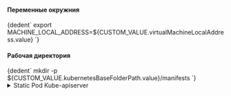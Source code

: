


<h4>Переменные окружния</h4>

<CodeBlock language="bash">
    {dedent`
      export MACHINE_LOCAL_ADDRESS=${CUSTOM_VALUE.virtualMachineLocalAddress.value}
    `}
</CodeBlock>


<h4>Рабочая директория</h4>

<CodeBlock language="bash">
    {dedent`
        mkdir -p ${CUSTOM_VALUE.kubernetesBaseFolderPath.value}/manifests
    `}
</CodeBlock>

<details className="custom-blue-block">
<summary>Static Pod Kube-apiserver</summary>

<h4>Генерация манифеста</h4>
<CodeBlock language="bash">
  {dedent`
    cat <<EOF > ${CUSTOM_VALUE.kubernetesBaseFolderPath.value}/manifests/kube-apiserver.yaml
    ---
    apiVersion: v1
    kind: Pod
    metadata:
      annotations:
        kubeadm.kubernetes.io/kube-apiserver.advertise-address.endpoint: $\{MACHINE_LOCAL_ADDRESS}:${KUBE_API_ARGS.securePort.value}
      creationTimestamp: null
      labels:
        component: kube-apiserver
        tier: control-plane
      name: kube-apiserver
      namespace: kube-system
    spec:
      containers:
      - command:
        - kube-apiserver
        - --advertise-address=$\{MACHINE_LOCAL_ADDRESS}
        - --aggregator-reject-forwarding-redirect=${KUBE_API_ARGS.aggregatorRejectForwardingRedirect.value}
        - --allow-privileged=${KUBE_API_ARGS.allowPrivileged.value}
        - --anonymous-auth=${KUBE_API_ARGS.anonymousAuth.value}
        - --api-audiences=${KUBE_API_ARGS.apiAudiences.value}
        - --apiserver-count=${KUBE_API_ARGS.apiserverCount.value}
        - --audit-log-batch-buffer-size=${KUBE_API_ARGS.auditLogBatchBufferSize.value}
        - --audit-log-batch-max-size=${KUBE_API_ARGS.auditLogBatchMaxSize.value}
        - --audit-log-batch-max-wait=${KUBE_API_ARGS.auditLogBatchMaxWait.value}
        - --audit-log-batch-throttle-burst=${KUBE_API_ARGS.auditLogBatchThrottleBurst.value}
        - --audit-log-batch-throttle-enable=${KUBE_API_ARGS.auditLogBatchThrottleEnable.value}
        - --audit-log-batch-throttle-qps=${KUBE_API_ARGS.auditLogBatchThrottleQps.value}
        - --audit-log-compress=${KUBE_API_ARGS.auditLogCompress.value}
        - --audit-log-format=${KUBE_API_ARGS.auditLogFormat.value}
        - --audit-log-maxage=${KUBE_API_ARGS.auditLogMaxage.value}
        - --audit-log-maxbackup=${KUBE_API_ARGS.auditLogMaxbackup.value}
        - --audit-log-maxsize=${KUBE_API_ARGS.auditLogMaxsize.value}
        - --audit-log-mode=${KUBE_API_ARGS.auditLogMode.value}
        - --audit-log-truncate-enabled=${KUBE_API_ARGS.auditLogTruncateEnabled.value}
        - --audit-log-truncate-max-batch-size=${KUBE_API_ARGS.auditLogTruncateMaxBatchSize.value}
        - --audit-log-truncate-max-event-size=${KUBE_API_ARGS.auditLogTruncateMaxEventSize.value}
        - --audit-log-version=${KUBE_API_ARGS.auditLogVersion.value}
        - --audit-webhook-batch-buffer-size=${KUBE_API_ARGS.auditWebhookBatchBufferSize.value}
        - --audit-webhook-batch-initial-backoff=${KUBE_API_ARGS.auditWebhookBatchInitialBackoff.value}
        - --audit-webhook-batch-max-size=${KUBE_API_ARGS.auditWebhookBatchMaxSize.value}
        - --audit-webhook-batch-max-wait=${KUBE_API_ARGS.auditWebhookBatchMaxWait.value}
        - --audit-webhook-batch-throttle-burst=${KUBE_API_ARGS.auditWebhookBatchThrottleBurst.value}
        - --audit-webhook-batch-throttle-enable=${KUBE_API_ARGS.auditWebhookBatchThrottleEnable.value}
        - --audit-webhook-batch-throttle-qps=${KUBE_API_ARGS.auditWebhookBatchThrottleQps.value}
        - --audit-webhook-initial-backoff=${KUBE_API_ARGS.auditWebhookInitialBackoff.value}
        - --audit-webhook-mode=${KUBE_API_ARGS.auditWebhookMode.value}
        - --audit-webhook-truncate-enabled=${KUBE_API_ARGS.auditWebhookTruncateEnabled.value}
        - --audit-webhook-truncate-max-batch-size=${KUBE_API_ARGS.auditWebhookTruncateMaxBatchSize.value}
        - --audit-webhook-truncate-max-event-size=${KUBE_API_ARGS.auditWebhookTruncateMaxEventSize.value}
        - --audit-webhook-version=${KUBE_API_ARGS.auditWebhookVersion.value}
        - --authentication-token-webhook-cache-ttl=${KUBE_API_ARGS.authenticationTokenWebhookCacheTtl.value}
        - --authentication-token-webhook-version=${KUBE_API_ARGS.authenticationTokenWebhookVersion.value}
        - --authorization-mode=${KUBE_API_ARGS.authorizationMode.value}
        - --authorization-webhook-cache-authorized-ttl=${KUBE_API_ARGS.authorizationWebhookCacheAuthorizedTtl.value}
        - --authorization-webhook-cache-unauthorized-ttl=${KUBE_API_ARGS.authorizationWebhookCacheUnauthorizedTtl.value}
        - --authorization-webhook-version=${KUBE_API_ARGS.authorizationWebhookVersion.value}
        - --bind-address=${KUBE_API_ARGS.bindAddress.value}
        - --cert-dir=${KUBE_API_ARGS.certDir.value}
        - --client-ca-file=${KUBE_API_ARGS.clientCaFile.value}
        - --cloud-provider=${KUBE_API_ARGS.cloudProvider.value}
        - --cloud-provider-gce-l7lb-src-cidrs=${KUBE_API_ARGS.cloudProviderGceL7lbSrcCidrs.value}
        - --cloud-provider-gce-lb-src-cidrs=${KUBE_API_ARGS.cloudProviderGceLbSrcCidrs.value}
        - --contention-profiling=${KUBE_API_ARGS.contentionProfiling.value}
        - --default-not-ready-toleration-seconds=${KUBE_API_ARGS.defaultNotReadyTolerationSeconds.value}
        - --default-unreachable-toleration-seconds=${KUBE_API_ARGS.defaultUnreachableTolerationSeconds.value}
        - --default-watch-cache-size=${KUBE_API_ARGS.defaultWatchCacheSize.value}
        - --delete-collection-workers=${KUBE_API_ARGS.deleteCollectionWorkers.value}
        - --enable-admission-plugins=${KUBE_API_ARGS.enableAdmissionPlugins.value}
        - --enable-aggregator-routing=${KUBE_API_ARGS.enableAggregatorRouting.value}
        - --enable-bootstrap-token-auth=${KUBE_API_ARGS.enableBootstrapTokenAuth.value}
        - --enable-garbage-collector=${KUBE_API_ARGS.enableGarbageCollector.value}
        - --enable-logs-handler=${KUBE_API_ARGS.enableLogsHandler.value}
        - --enable-priority-and-fairness=${KUBE_API_ARGS.enablePriorityAndFairness.value}
        - --encryption-provider-config-automatic-reload=${KUBE_API_ARGS.encryptionProviderConfigAutomaticReload.value}
        - --endpoint-reconciler-type=${KUBE_API_ARGS.endpointReconcilerType.value}
        - --etcd-cafile=${KUBE_API_ARGS.etcdCafile.value}
        - --etcd-certfile=${KUBE_API_ARGS.etcdCertfile.value}
        - --etcd-compaction-interval=${KUBE_API_ARGS.etcdCompactionInterval.value}
        - --etcd-count-metric-poll-period=${KUBE_API_ARGS.etcdCountMetricPollPeriod.value}
        - --etcd-db-metric-poll-interval=${KUBE_API_ARGS.etcdDbMetricPollInterval.value}
        - --etcd-healthcheck-timeout=${KUBE_API_ARGS.etcdHealthcheckTimeout.value}
        - --etcd-keyfile=${KUBE_API_ARGS.etcdKeyfile.value}
        - --etcd-prefix=${KUBE_API_ARGS.etcdPrefix.value}
        - --etcd-readycheck-timeout=${KUBE_API_ARGS.etcdReadycheckTimeout.value}
        - --etcd-servers=${KUBE_API_ARGS.etcdServers.value}
        - --event-ttl=${KUBE_API_ARGS.eventTtl.value}
        - --feature-gates=${KUBE_API_ARGS.featureGates.value}
        - --goaway-chance=${KUBE_API_ARGS.goawayChance.value}
        - --help=${KUBE_API_ARGS.help.value}
        - --http2-max-streams-per-connection=${KUBE_API_ARGS.http2MaxStreamsPerConnection.value}
        - --kubelet-client-certificate=${KUBE_API_ARGS.kubeletClientCertificate.value}
        - --kubelet-client-key=${KUBE_API_ARGS.kubeletClientKey.value}
        - --kubelet-port=${KUBE_API_ARGS.kubeletPort.value}
        - --kubelet-preferred-address-types=${KUBE_API_ARGS.kubeletPreferredAddressTypes.value}
        - --kubelet-read-only-port=${KUBE_API_ARGS.kubeletReadOnlyPort.value}
        - --kubelet-timeout=${KUBE_API_ARGS.kubeletTimeout.value}
        - --kubernetes-service-node-port=${KUBE_API_ARGS.kubernetesServiceNodePort.value}
        - --lease-reuse-duration-seconds=${KUBE_API_ARGS.leaseReuseDurationSeconds.value}
        - --livez-grace-period=${KUBE_API_ARGS.livezGracePeriod.value}
        - --log-flush-frequency=${KUBE_API_ARGS.logFlushFrequency.value}
        - --logging-format=${KUBE_API_ARGS.loggingFormat.value}
        - --log-json-info-buffer-size=${KUBE_API_ARGS.logJsonInfoBufferSize.value}
        - --log-json-split-stream=${KUBE_API_ARGS.logJsonSplitStream.value}
        - --log-text-info-buffer-size=${KUBE_API_ARGS.logTextInfoBufferSize.value}
        - --log-text-split-stream=${KUBE_API_ARGS.logTextSplitStream.value}
        - --max-connection-bytes-per-sec=${KUBE_API_ARGS.maxConnectionBytesPerSec.value}
        - --max-mutating-requests-inflight=${KUBE_API_ARGS.maxMutatingRequestsInflight.value}
        - --max-requests-inflight=${KUBE_API_ARGS.maxRequestsInflight.value}
        - --min-request-timeout=${KUBE_API_ARGS.minRequestTimeout.value}
        - --permit-address-sharing=${KUBE_API_ARGS.permitAddressSharing.value}
        - --permit-port-sharing=${KUBE_API_ARGS.permitPortSharing.value}
        - --profiling=${KUBE_API_ARGS.profiling.value}
        - --proxy-client-cert-file=${KUBE_API_ARGS.proxyClientCertFile.value}
        - --proxy-client-key-file=${KUBE_API_ARGS.proxyClientKeyFile.value}
        - --requestheader-allowed-names=${KUBE_API_ARGS.requestheaderAllowedNames.value}
        - --requestheader-client-ca-file=${KUBE_API_ARGS.requestheaderClientCaFile.value}
        - --requestheader-extra-headers-prefix=${KUBE_API_ARGS.requestheaderExtraHeadersPrefix.value}
        - --requestheader-group-headers=${KUBE_API_ARGS.requestheaderGroupHeaders.value}
        - --requestheader-username-headers=${KUBE_API_ARGS.requestheaderUsernameHeaders.value}
        - --request-timeout=${KUBE_API_ARGS.requestTimeout.value}
        - --runtime-config=${KUBE_API_ARGS.runtimeConfig.value}
        - --secure-port=${KUBE_API_ARGS.securePort.value}
        - --service-account-extend-token-expiration=${KUBE_API_ARGS.serviceAccountExtendTokenExpiration.value}
        - --service-account-issuer=${KUBE_API_ARGS.serviceAccountIssuer.value}
        - --service-account-key-file=${KUBE_API_ARGS.serviceAccountKeyFile.value}
        - --service-account-lookup=${KUBE_API_ARGS.serviceAccountLookup.value}
        - --service-account-max-token-expiration=${KUBE_API_ARGS.serviceAccountMaxTokenExpiration.value}
        - --service-account-signing-key-file=${KUBE_API_ARGS.serviceAccountSigningKeyFile.value}
        - --service-cluster-ip-range=${KUBE_API_ARGS.serviceClusterIpRange.value}
        - --service-node-port-range=${KUBE_API_ARGS.serviceNodePortRange.value}
        - --shutdown-delay-duration=${KUBE_API_ARGS.shutdownDelayDuration.value}
        - --shutdown-send-retry-after=${KUBE_API_ARGS.shutdownSendRetryAfter.value}
        - --shutdown-watch-termination-grace-period=${KUBE_API_ARGS.shutdownWatchTerminationGracePeriod.value}
        - --storage-backend=${KUBE_API_ARGS.storageBackend.value}
        - --storage-media-type=${KUBE_API_ARGS.storageMediaType.value}
        - --tls-cert-file=${KUBE_API_ARGS.tlsCertFile.value}
        - --tls-private-key-file=${KUBE_API_ARGS.tlsPrivateKeyFile.value}
        - --v=${KUBE_API_ARGS.v.value}
        - --version=${KUBE_API_ARGS.version.value}
        - --watch-cache=${KUBE_API_ARGS.watchCache.value}
        # ЕСЛИ НУЖНО ПОДКЛЮЧИТЬ CLOUD-CONTROLLER-MANAGER
        # ТРЕБУЕТСЯ РАСКОМЕНТИРОВАТЬ
        # ->
        # - --cloud-provider: "${KUBE_API_ARGS.cloudProvider.value}"
        # Не указывать если значение "" или undefined
        # - --cloud-config=${KUBE_API_ARGS.cloudConfig.value}
        # - --strict-transport-security-directives=${KUBE_API_ARGS.strictTransportSecurityDirectives.value}
        # - --disable-admission-plugins=${KUBE_API_ARGS.disableAdmissionPlugins.value}
        # - --disabled-metrics=${KUBE_API_ARGS.disabledMetrics.value}
        # - --egress-selector-config-file=${KUBE_API_ARGS.egressSelectorConfigFile.value}
        # - --encryption-provider-config=${KUBE_API_ARGS.encryptionProviderConfig.value}
        # - --etcd-servers-overrides=${KUBE_API_ARGS.etcdServersOverrides.value}
        # - --external-hostname=${KUBE_API_ARGS.externalHostname.value}
        # - --kubelet-certificate-authority=${KUBE_API_ARGS.kubeletCertificateAuthority.value}
        # - --oidc-ca-file=${KUBE_API_ARGS.oidcCaFile.value}
        # - --oidc-client-id=${KUBE_API_ARGS.oidcClientId.value}
        # - --oidc-groups-claim=${KUBE_API_ARGS.oidcGroupsClaim.value}
        # - --oidc-groups-prefix=${KUBE_API_ARGS.oidcGroupsPrefix.value}
        # - --oidc-issuer-url=${KUBE_API_ARGS.oidcIssuerUrl.value}
        # - --oidc-required-claim=${KUBE_API_ARGS.oidcRequiredClaim.value}
        # - --oidc-signing-algs=${KUBE_API_ARGS.oidcSigningAlgs.value}
        # - --oidc-username-claim=${KUBE_API_ARGS.oidcUsernameClaim.value}
        # - --oidc-username-prefix=${KUBE_API_ARGS.oidcUsernamePrefix.value}
        # - --peer-advertise-ip=${KUBE_API_ARGS.peerAdvertiseIp.value}
        # - --peer-advertise-port=${KUBE_API_ARGS.peerAdvertisePort.value}
        # - --peer-ca-file=${KUBE_API_ARGS.peerCaFile.value}
        # - --service-account-jwks-uri=${KUBE_API_ARGS.serviceAccountJwksUri.value}
        # - --show-hidden-metrics-for-version=${KUBE_API_ARGS.showHiddenMetricsForVersion.value}
        # - --tls-cipher-suites=${KUBE_API_ARGS.tlsCipherSuites.value}
        # - --tls-min-version=${KUBE_API_ARGS.tlsMinVersion.value}
        # - --tls-sni-cert-key=${KUBE_API_ARGS.tlsSniCertKey.value}
        # - --token-auth-file=${KUBE_API_ARGS.tokenAuthFile.value}
        # - --tracing-config-file=${KUBE_API_ARGS.tracingConfigFile.value}
        # - --vmodule=${KUBE_API_ARGS.vmodule.value}
        # - --watch-cache-sizes=${KUBE_API_ARGS.watchCacheSizes.value}
        # - --authorization-webhook-config-file=${KUBE_API_ARGS.authorizationWebhookConfigFile.value}
        # - --cors-allowed-origins=${KUBE_API_ARGS.corsAllowedOrigins.value}
        # - --debug-socket-path=${KUBE_API_ARGS.debugSocketPath.value}
        # - --authorization-policy-file=${KUBE_API_ARGS.authorizationPolicyFile.value}
        # - --authorization-config=${KUBE_API_ARGS.authorizationConfig.value}
        # - --authentication-token-webhook-config-file=${KUBE_API_ARGS.authenticationTokenWebhookConfigFile.value}
        # - --authentication-config=${KUBE_API_ARGS.authenticationConfig.value}
        # - --audit-webhook-config-file=${KUBE_API_ARGS.auditWebhookConfigFile.value}
        # - --audit-policy-file=${KUBE_API_ARGS.auditPolicyFile.value}
        # - --audit-log-path=${KUBE_API_ARGS.auditLogPath.value}
        # - --allow-metric-labels=${KUBE_API_ARGS.allowMetricLabels.value}
        # - --allow-metric-labels-manifest=${KUBE_API_ARGS.allowMetricLabelsManifest.value}
        # - --admission-control=${KUBE_API_ARGS.admissionControl.value}
        # - --admission-control-config-file=${KUBE_API_ARGS.admissionControlConfigFile.value}
        # - --advertise-address=${KUBE_API_ARGS.advertiseAddress.value}
        image: ${CUSTOM_VALUE.baseDockerRegistry.value}/kube-apiserver:${COMPONENTS_VERSION.kubernetes.value}
        imagePullPolicy: IfNotPresent
        livenessProbe:
          failureThreshold: 8
          httpGet:
            host: $\{MACHINE_LOCAL_ADDRESS}
            path: /livez
            port: ${PORTS.kubeAPIServer.portNumber}
            scheme: HTTPS
          initialDelaySeconds: 10
          periodSeconds: 10
          timeoutSeconds: 15
        name: kube-apiserver
        readinessProbe:
          failureThreshold: 3
          httpGet:
            host: $\{MACHINE_LOCAL_ADDRESS}
            path: /readyz
            port: ${PORTS.kubeAPIServer.portNumber}
            scheme: HTTPS
          periodSeconds: 1
          timeoutSeconds: 15
        resources:
          requests:
            cpu: 250m
        startupProbe:
          failureThreshold: 24
          httpGet:
            host: $\{MACHINE_LOCAL_ADDRESS}
            path: /livez
            port: ${PORTS.kubeAPIServer.portNumber}
            scheme: HTTPS
          initialDelaySeconds: 10
          periodSeconds: 10
          timeoutSeconds: 15
        volumeMounts:
        - mountPath: /etc/ssl/certs
          name: ca-certs
          readOnly: true
        - mountPath: /etc/ca-certificates
          name: etc-ca-certificates
          readOnly: true
        - mountPath: /etc/pki
          name: etc-pki
          readOnly: true
        - mountPath: /var/log/kubernetes/audit/
          name: k8s-audit
        - mountPath: ${CUSTOM_VALUE.kubernetesBaseFolderPath.value}/pki
          name: k8s-certs
          readOnly: true
        - mountPath: /usr/local/share/ca-certificates
          name: usr-local-share-ca-certificates
          readOnly: true
        - mountPath: /usr/share/ca-certificates
          name: usr-share-ca-certificates
          readOnly: true
      hostNetwork: true
      priority: 2000001000
      priorityClassName: system-node-critical
      securityContext:
        seccompProfile:
          type: RuntimeDefault
      volumes:
      - hostPath:
          path: /etc/ssl/certs
          type: DirectoryOrCreate
        name: ca-certs
      - hostPath:
          path: /etc/ca-certificates
          type: DirectoryOrCreate
        name: etc-ca-certificates
      - hostPath:
          path: /etc/pki
          type: DirectoryOrCreate
        name: etc-pki
      - hostPath:
          path: /var/log/kubernetes/audit/
          type: DirectoryOrCreate
        name: k8s-audit
      - hostPath:
          path: ${CUSTOM_VALUE.kubernetesBaseFolderPath.value}/pki
          type: DirectoryOrCreate
        name: k8s-certs
      - hostPath:
          path: /usr/local/share/ca-certificates
          type: DirectoryOrCreate
        name: usr-local-share-ca-certificates
      - hostPath:
          path: /usr/share/ca-certificates
          type: DirectoryOrCreate
        name: usr-share-ca-certificates
    status: {}
    EOF
  `}
</CodeBlock>

</details>
